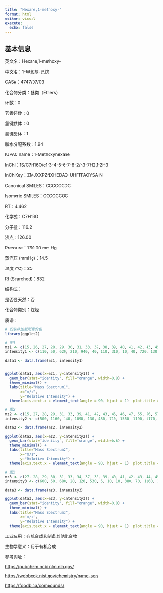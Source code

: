 ```yaml
---
title: "Hexane,1-methoxy-"
format: html
editor: visual
execute: 
  echo: false
---
```


## 基本信息

英文名：Hexane,1-methoxy-

中文名：1-甲氧基-己烷

CAS#：4747/07/03

化合物分类：醚类（Ethers）

环数：0

芳香环数：0

氢键供体：0

氢键受体：1

脂水分配系数：1.94

IUPAC name：1-Methoxyhexane

InChl：1S/C7H16O/c1-3-4-5-6-7-8-2/h3-7H2,1-2H3

InChlKey：ZMJXXPZNXHEDAQ-UHFFFAOYSA-N

Canonical SMILES：CCCCCCOC

Isomeric SMILES：CCCCCCOC

RT：4.462

化学式：C7H16O

分子量：116.2

沸点：126.00

Pressure：760.00 mm Hg

蒸汽压 (mmHg)：14.5

温度 (℃)：25

RI (Searched)：832

结构式：

是否是天然：否

化合物类别：烷烃

质谱：

```r
# 安装并加载所需的包
library(ggplot2)

# 图1
mz1 <- c(15, 26, 27, 28, 29, 30, 31, 33, 37, 38, 39, 40, 41, 42, 43, 45, 46, 47, 50, 51, 52, 53, 54, 55, 56, 57, 58, 59, 60, 63, 65, 66, 67, 68, 69, 70, 71, 72, 73, 77, 79, 81, 82, 83, 84, 85, 86, 87, 88, 98, 115, 116)
intensity1 <- c(110, 50, 620, 210, 940, 40, 110, 310, 10, 40, 720, 130, 1690, 1160, 1320, 9999, 250, 140, 30, 50, 20, 150, 150, 1690, 5590, 350, 140, 70, 30, 10, 20, 10, 60, 50, 1280, 210, 80, 10, 50, 10, 10, 10, 20, 130, 1550, 130, 10, 80, 10, 10, 10, 10)

data1 <- data.frame(mz1, intensity1)


ggplot(data1, aes(x=mz1, y=intensity1)) +
  geom_bar(stat="identity", fill="orange", width=0.8) + 
  theme_minimal() + 
  labs(title="Mass Spectrum1",
       x="m/z",
       y="Relative Intensity") + 
  theme(axis.text.x = element_text(angle = 90, hjust = 1), plot.title = element_text(hjust = 0.5))  

# 图2
mz2 <- c(15, 27, 28, 29, 31, 33, 39, 41, 42, 43, 45, 46, 47, 55, 56, 57, 69, 70, 84, 85)
intensity2 <- c(500, 1160, 140, 1090, 130, 480, 710, 1550, 1190, 1170, 9999, 190, 100, 1210, 4160, 190, 890, 120, 1290, 100)

data2 <- data.frame(mz2, intensity2)

ggplot(data2, aes(x=mz2, y=intensity2)) +
  geom_bar(stat="identity", fill="orange", width=0.8) + 
  theme_minimal() + 
  labs(title="Mass Spectrum2",
       x="m/z",
       y="Relative Intensity") + 
  theme(axis.text.x = element_text(angle = 90, hjust = 1), plot.title = element_text(hjust = 0.5))  

# 图3
mz3 <- c(27, 28, 29, 30, 31, 33, 34, 37, 38, 39, 40, 41, 42, 43, 44, 45, 46, 47, 48, 50, 51, 52, 53, 54, 55, 56, 57, 58, 59, 60, 61, 63, 65, 66, 67, 68, 69, 70, 71, 72, 73, 74, 77, 79, 81, 82, 83, 84, 85, 86, 87, 88, 98, 115, 116)
intensity3 <- c(600, 50, 680, 20, 120, 530, 5, 10, 10, 380, 70, 1160, 1090, 1120, 60, 9999, 230, 120, 5, 5, 10, 5, 70, 100, 1160, 4380, 250, 80, 50, 20, 5, 5, 5, 5, 30, 40, 940, 160, 60, 5, 40, 5, 5, 5, 5, 5, 80, 1360, 110, 5, 50, 5, 5, 10, 10)

data3 <- data.frame(mz3, intensity3)

ggplot(data3, aes(x=mz3, y=intensity3)) +
  geom_bar(stat="identity", fill="orange", width=0.8) + 
  theme_minimal() + 
  labs(title="Mass Spectrum3",
       x="m/z",
       y="Relative Intensity") + 
  theme(axis.text.x = element_text(angle = 90, hjust = 1), plot.title = element_text(hjust = 0.5))  


```

工业应用：有机合成和制备其他化合物

生物学意义：用于有机合成

参考网址：

<https://pubchem.ncbi.nlm.nih.gov/>

<https://webbook.nist.gov/chemistry/name-ser/>

<https://foodb.ca/compounds/>
